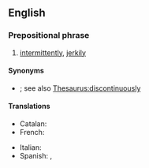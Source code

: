 ==English==

===Prepositional phrase===
{{en-PP|in [[fits and starts]]}}

# [[intermittently]], [[jerkily]]

====Synonyms====
* {{l|en|fitfully}}; see also [[Thesaurus:discontinuously]]

====Translations====
{{trans-top}}
* Catalan: {{t|ca|a empentes i rodolons}}
* French: {{t+|fr|par à-coups}}
{{trans-mid}}
* Italian: {{t|it|a singhiozzo }}
* Spanish: {{t|es|a trompicones}}, {{t+|es|a trancas y barrancas}}
{{trans-bottom}}